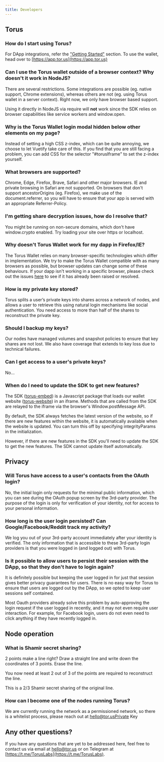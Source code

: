 ```yaml
---
title: Developers
---
```


## Torus

### How do I start using Torus?

For DApp integrations, refer the ["Getting Started"](../../getting-started.md)
section. To use the wallet, head over to
[https://app.tor.us](https://app.tor.us)

### Can I use the Torus wallet outside of a browser context? Why doesn't it work in NodeJS?

There are several restrictions. Some integrations are possible \(eg. native
support, Chrome extensions\), whereas others are not \(eg. using Torus wallet in
a server context\). Right now, we only have browser based support.

Using it directly in NodeJS via require will **not** work since the SDK relies
on browser capabilities like service workers and window.open.

### Why is the Torus Wallet login modal hidden below other elements on my page?

Instead of setting a high CSS z-index, which can be quite annoying, we choose to
let Vuetify take care of this. If you find that you are still facing a problem,
you can add CSS for the selector "\#torusIframe" to set the z-index yourself.

### What browsers are supported?

Chrome, Edge, Firefox, Brave, Safari and other major browsers. IE and private
browsing in Safari are not supported. On browsers that don't support
ancestorOrigins \(eg. Firefox\), we make use of the document.referrer, so you
will have to ensure that your app is served with an appropriate Referrer-Policy.

### I'm getting share decryption issues, how do I resolve that?

You might be running on non-secure domains, which don't have window.crypto
enabled. Try loading your site over https or localhost.

### Why doesn't Torus Wallet work for my dapp in Firefox/IE?

The Torus Wallet relies on many browser-specific technologies which differ in
implementation. We try to make the Torus Wallet compatible with as many browsers
as possible, but browser updates can change some of these behaviours. If your
dapp isn't working in a specific browser, please check out the issues
[here](https://github.com/torusresearch/torus-website/issues) to see if it has
already been raised or resolved.

### How is my private key stored?

Torus splits a user’s private keys into shares across a network of nodes, and
allows a user to retrieve this using natural login mechanisms like social
authentication. You need access to more than half of the shares to reconstruct
the private key.

### Should I backup my keys?

Our nodes have managed volumes and snapshot policies to ensure that key shares
are not lost. We also have coverage that extends to key loss due to technical
failures.

### Can I get access to a user's private keys?

No...

### When do I need to update the SDK to get new features?

The SDK \([torus-embed](https://github.com/torusresearch/torus-embed)\) is a
Javascript package that loads our wallet website
\([torus-website](https://github.com/torusresearch/torus-website)\) in an
iframe. Methods that are called from the SDK are relayed to the iframe via the
browser's Window.postMessage API.

By default, the SDK always fetches the latest version of the website, so if
there are new features within the website, it is automatically available when
the website is updated. You can turn this off by specifying integrityParams in
the initialization.

However, if there are new features in the SDK you'll need to update the SDK to
get the new features. The SDK cannot update itself automatically.

## Privacy

### Will Torus have access to a user's contacts from the OAuth login?

No, the initial login only requests for the minimal public information, which
you can see during the OAuth popup screen by the 3rd-party provider. The purpose
of the login is only for verification of your identity, not for access to your
personal information.

### How long is the user login persisted? Can Google/Facebook/Reddit track my activity?

We log you out of your 3rd-party account immediately after your identity is
verified. The only information that is accessible to these 3rd-party login
providers is that you were logged in \(and logged out\) with Torus.

### Is it possible to allow users to persist their session with the DApp, so that they don't have to login again?

It is definitely possible but keeping the user logged in for just that session
gives better privacy guarantees for users. There is no easy way for Torus to
ensure that users are logged out by the DApp, so we opted to keep user sessions
self contained.

Most Oauth providers already solve this problem by auto-approving the login
request if the user logged in recently, and it may not even require user
interaction. For example, for Facebook login, users do not even need to click
anything if they have recently logged in.

## Node operation

### What is Shamir secret sharing?

2 points make a line right? Draw a straight line and write down the coordinates
of 3 points. Erase the line.

You now need at least 2 out of 3 of the points are required to reconstruct the
line.

This is a 2/3 Shamir secret sharing of the original line.

### How can I become one of the nodes running Torus?

We are currently running the network as a permissioned network, so there is a
whitelist process, please reach out at hello@tor.usPrivate Key

## Any other questions?

If you have any questions that are yet to be addressed here, feel free to
contact us via email at hello@tor.us or on Telegram at
[https://t.me/TorusLabs](https://t.me/TorusLabs).
